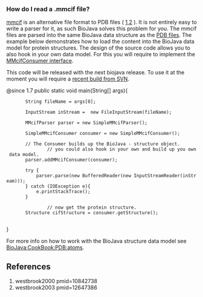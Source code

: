 === How do I read a .mmcif file? ===

[http://ndbserver.rutgers.edu/mmcif/index.html mmcif] is an alternative file format to PDB files ( [[#westbrook2000|1]],[[#westbrook2003|2]] ).
It is not entirely easy to write a parser for it, as such BioJava solves this problem for you. The mmcif files are parsed into the same BioJava data structure as the [[BioJava:CookBook:PDB:read|PDB files]]. The example below demonstrates how to load the content into the BioJava data model for protein structures. The design of the source code allows you to also hook in your own data model. For this you will require to implement the [http://www.spice-3d.org/public-files/javadoc/biojava/org/biojava/bio/structure/io/mmcif/MMcifConsumer.html MMcifConsumer interface].

This code will be released with the next biojava release. To use it at the moment you will require a [[Autobuild_events|recent build from SVN]].

<java>
@since 1.7
public static void main(String[] args){

		String fileName = args[0];
 		
		InputStream inStream =  new FileInputStream(fileName);
		
		MMcifParser parser = new SimpleMMcifParser();

		SimpleMMcifConsumer consumer = new SimpleMMcifConsumer();

		// The Consumer builds up the BioJava - structure object.
                // you could also hook in your own and build up you own data model.          
		parser.addMMcifConsumer(consumer);

		try {
			parser.parse(new BufferedReader(new InputStreamReader(inStream)));
		} catch (IOException e){
			e.printStackTrace();
		}

                // now get the protein structure.
		Structure cifStructure = consumer.getStructure();
                      
}

</java>

For more info on how to work with the BioJava structure data model see [[BioJava:CookBook:PDB:atoms]].

== References ==
<biblio>
#westbrook2000 pmid=10842738
#westbrook2003 pmid=12647386
</biblio>